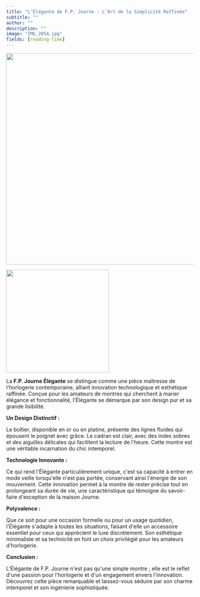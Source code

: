 ```yaml
---
title: "L’Élégante de F.P. Journe : L’Art de la Simplicité Raffinée"
subtitle: ""
author: ""
description: ""
image: "IMG_2054.jpg"
fields: [reading-time]
---
```


![](IMG_2054.jpg){fig-align="center" width="15cm"}

![](fp_journe_back.jpg){fig-align="center" width="7.3cm"}

La **F.P. Journe Élégante** se distingue comme une pièce maîtresse de l\'horlogerie contemporaine, alliant innovation technologique et esthétique raffinée. Conçue pour les amateurs de montres qui cherchent à marier élégance et fonctionnalité, l\'Élégante se démarque par son design pur et sa grande lisibilité.

**Un Design Distinctif :**

Le boîtier, disponible en or ou en platine, présente des lignes fluides qui épousent le poignet avec grâce. Le cadran est clair, avec des index sobres et des aiguilles délicates qui facilitent la lecture de l\'heure. Cette montre est une véritable incarnation du chic intemporel.

**Technologie Innovante :**

Ce qui rend l\'Élégante particulièrement unique, c\'est sa capacité à entrer en mode veille lorsqu\'elle n\'est pas portée, conservant ainsi l\'énergie de son mouvement. Cette innovation permet à la montre de rester précise tout en prolongeant sa durée de vie, une caractéristique qui témoigne du savoir-faire d\'exception de la maison Journe.

**Polyvalence :**

Que ce soit pour une occasion formelle ou pour un usage quotidien, l\'Élégante s\'adapte à toutes les situations, faisant d\'elle un accessoire essentiel pour ceux qui apprécient le luxe discrètement. Son esthétique minimaliste et sa technicité en font un choix privilégié pour les amateurs d\'horlogerie.

**Conclusion :**

L\'Élégante de F.P. Journe n\'est pas qu\'une simple montre ; elle est le reflet d\'une passion pour l\'horlogerie et d\'un engagement envers l\'innovation. Découvrez cette pièce remarquable et laissez-vous séduire par son charme intemporel et son ingénierie sophistiquée.
